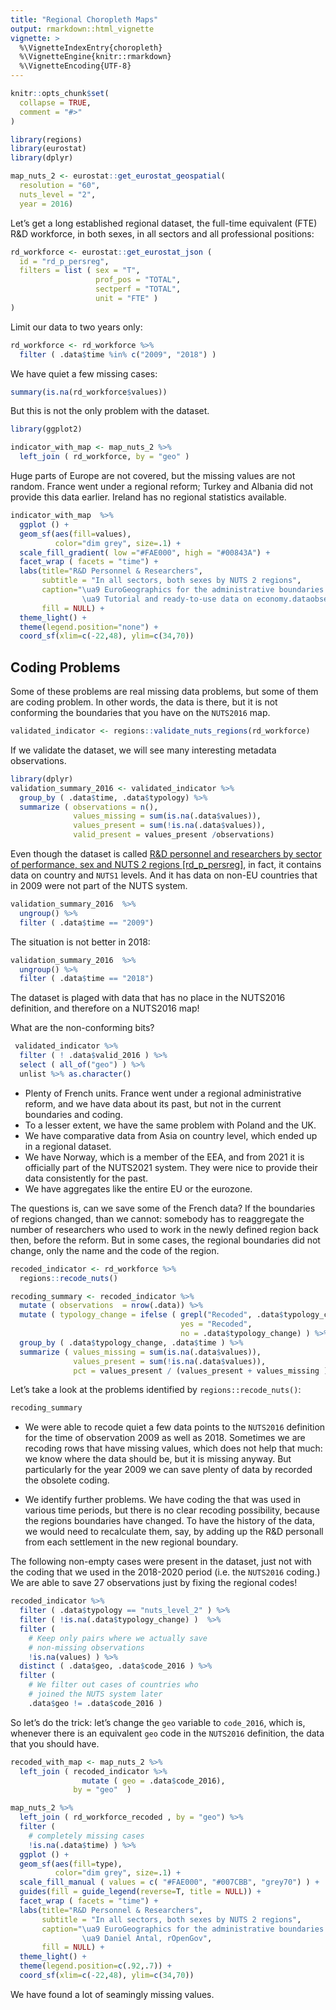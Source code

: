 ```yaml
---
title: "Regional Choropleth Maps"
output: rmarkdown::html_vignette
vignette: >
  %\VignetteIndexEntry{choropleth}
  %\VignetteEngine{knitr::rmarkdown}
  %\VignetteEncoding{UTF-8}
---
```


```r
knitr::opts_chunk$set(
  collapse = TRUE,
  comment = "#>"
)
```

```r
library(regions)
library(eurostat)
library(dplyr)
```


```r
map_nuts_2 <- eurostat::get_eurostat_geospatial(
  resolution = "60",
  nuts_level = "2",
  year = 2016)
```
Let's get a long established regional dataset, the full-time equivalent (FTE) R&D workforce, in both sexes, in all sectors and all professional positions:

```r
rd_workforce <- eurostat::get_eurostat_json (
  id = "rd_p_persreg", 
  filters = list ( sex = "T",     
                   prof_pos = "TOTAL",
                   sectperf = "TOTAL", 
                   unit = "FTE" )
)
```

Limit our data to two years only:

```r
rd_workforce <- rd_workforce %>%
  filter ( .data$time %in% c("2009", "2018") ) 
```

We have quiet a few missing cases:

```r
summary(is.na(rd_workforce$values))
```
But this is not the only problem with the dataset. 

```r
library(ggplot2)
```

```r
indicator_with_map <- map_nuts_2 %>% 
  left_join ( rd_workforce, by = "geo" ) 
```

Huge parts of Europe are not covered, but the missing values are not random. France went under a regional reform; Turkey and Albania did not provide this data earlier. Ireland has no regional statistics available.

```r
indicator_with_map  %>%
  ggplot () +
  geom_sf(aes(fill=values),
          color="dim grey", size=.1) + 
  scale_fill_gradient( low ="#FAE000", high = "#00843A") +
  facet_wrap ( facets = "time") +
  labs(title="R&D Personnel & Researchers",
       subtitle = "In all sectors, both sexes by NUTS 2 regions",
       caption="\ua9 EuroGeographics for the administrative boundaries 
                \ua9 Tutorial and ready-to-use data on economy.dataobservatory.eu", 
       fill = NULL) +
  theme_light() + 
  theme(legend.position="none") +
  coord_sf(xlim=c(-22,48), ylim=c(34,70))
```
## Coding Problems

Some of these problems are real missing data problems, but some of them are coding problem. In other words, the data is there, but it is not conforming the boundaries that you have on the `NUTS2016` map.

```r
validated_indicator <- regions::validate_nuts_regions(rd_workforce)
```

If we validate the dataset, we will see many interesting metadata observations. 

```r
library(dplyr)
validation_summary_2016 <- validated_indicator %>%
  group_by ( .data$time, .data$typology) %>%
  summarize ( observations = n(),
              values_missing = sum(is.na(.data$values)), 
              values_present = sum(!is.na(.data$values)), 
              valid_present = values_present /observations)
```
Even though the dataset is called [R&D personnel and researchers by sector of performance, sex and NUTS 2 regions \[rd_p_persreg\]](https://appsso.eurostat.ec.europa.eu/nui/show.do?dataset=rd_p_persreg&lang=en), in fact, it contains data on country and `NUTS1` levels. And it has data on non-EU countries that in 2009 were not part of the NUTS system.

```r
validation_summary_2016  %>%
  ungroup() %>%
  filter ( .data$time == "2009")
```
The situation is not better in 2018:

```r
validation_summary_2016  %>%
  ungroup() %>%
  filter ( .data$time == "2018")
```

The dataset is plaged with data that has no place in the NUTS2016 definition, and therefore on a NUTS2016 map!

What are the non-conforming bits?

```r
 validated_indicator %>%
  filter ( ! .data$valid_2016 ) %>%
  select ( all_of("geo") ) %>% 
  unlist %>% as.character()
```
* Plenty of French units.  France went under a regional administrative reform, and we have data about its past, but not in the current boundaries and coding.
* To a lesser extent, we have the same problem with Poland and the UK.
* We have comparative data from Asia on country level, which ended up in a regional dataset.
* We have Norway, which is a member of the EEA, and from 2021 it is officially part of the NUTS2021 system. They were nice to provide their data consistently for the past.
* We have aggregates like the entire EU or the eurozone.

The questions is, can we save some of the French data?  If the boundaries of regions changed, than we cannot: somebody has to reaggregate the number of researchers who used to work in the newly defined region back then, before the reform.  But in some cases, the regional boundaries did not change, only the name and the code of the region.

```r
recoded_indicator <- rd_workforce %>% 
  regions::recode_nuts()
```

```r
recoding_summary <- recoded_indicator %>%
  mutate ( observations  = nrow(.data)) %>%
  mutate ( typology_change = ifelse ( grepl("Recoded", .data$typology_change), 
                                      yes = "Recoded", 
                                      no = .data$typology_change) ) %>%
  group_by ( .data$typology_change, .data$time ) %>%
  summarize ( values_missing = sum(is.na(.data$values)), 
              values_present = sum(!is.na(.data$values)), 
              pct = values_present / (values_present + values_missing ))
```
Let's take a look at the problems identified by `regions::recode_nuts()`:

```r
recoding_summary 
```
* We were able to recode quiet a few data points to the `NUTS2016` definition for the time of observation 2009 as well as 2018. Sometimes we are recoding rows that have missing values, which does not help that much: we know where the data should be, but it is missing anyway. But particularly for the year 2009 we can save plenty of data by recorded the obsolete coding.

* We identify further problems.  We have coding the that was used in various time periods, but there is no clear recoding possibility, because the regions boundaries have changed.  To have the history of the data, we would need to recalculate them, say, by adding up the R&D personall from each settlement in the new regional boundary.

The following non-empty cases were present in the dataset, just not with the coding that we used in the 2018-2020 period (i.e. the `NUTS2016` coding.) We are able to save 27 observations just by fixing the regional codes!

```r
recoded_indicator %>%
  filter ( .data$typology == "nuts_level_2" ) %>%
  filter ( !is.na(.data$typology_change) )  %>%
  filter ( 
    # Keep only pairs where we actually save 
    # non-missing observations
    !is.na(values) ) %>%
  distinct ( .data$geo, .data$code_2016 ) %>%
  filter ( 
    # We filter out cases of countries who 
    # joined the NUTS system later
    .data$geo != .data$code_2016 )
```
So let's do the trick: let's change the `geo` variable to `code_2016`, which is, whenever there is an equivalent `geo` code in the `NUTS2016` definition, the data that you should have.

```r
recoded_with_map <- map_nuts_2 %>% 
  left_join ( recoded_indicator %>%
                mutate ( geo = .data$code_2016),
              by = "geo"  ) 
```

```r
map_nuts_2 %>% 
  left_join ( rd_workforce_recoded , by = "geo") %>%
  filter ( 
    # completely missing cases
    !is.na(.data$time) ) %>%
  ggplot () +
  geom_sf(aes(fill=type),
          color="dim grey", size=.1) + 
  scale_fill_manual ( values = c( "#FAE000", "#007CBB", "grey70") ) +
  guides(fill = guide_legend(reverse=T, title = NULL)) +
  facet_wrap ( facets = "time") +
  labs(title="R&D Personnel & Researchers",
       subtitle = "In all sectors, both sexes by NUTS 2 regions",
       caption="\ua9 EuroGeographics for the administrative boundaries 
                \ua9 Daniel Antal, rOpenGov", 
       fill = NULL) +
  theme_light() + 
  theme(legend.position=c(.92,.7)) +
  coord_sf(xlim=c(-22,48), ylim=c(34,70))
```

We have found a lot of seamingly missing values. 
